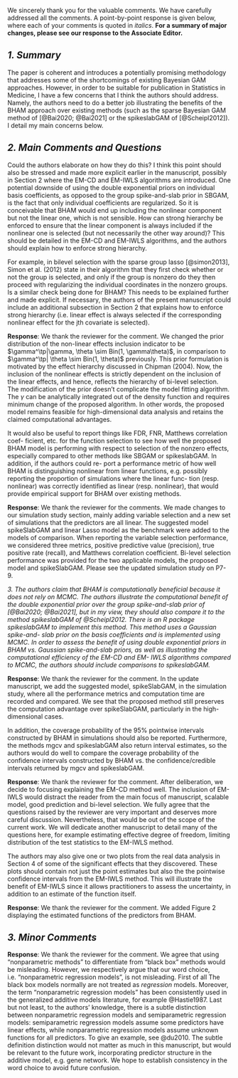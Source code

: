 We sincerely thank you for the valuable comments. We have carefully addressed all the comments. A point-by-point response is given below, where each of your comments is quoted in _italics_. __For a summary of major changes, please see our response to the Associate Editor.__

\bigskip

\em Comments to the authors\em 

## _1. Summary_

\em The authors introduce the Bayesian hierarchical generalized additive model (BHAM) for high-dimensional data analysis with generalized additive models (GAMs). The BHAM framework allows for variable selection and estimation in GAMs. However, in contrast to previous works on Bayesian GAMs, bilevel selection is possible under BHAM, and BHAM allows practitioners to more easily distinguish linear effects from nonlinear effects. Two deterministic algorithms, EM-Coordinate Descent (EM-CD) and EM-Iterative Weighted Least Squares (EM-IWLS), are introduced to fit BHAM. The EM-IWLS algorithm allows for inference, which is its main advantage over EM-CD. The algorithms appear to be faster than GAMs based on group regularization since fitting a model with a lasso penalty is typically faster than fitting one with a group lasso penalty.

The paper is coherent and introduces a potentially promising methodology that addresses some of the shortcomings of existing Bayesian GAM approaches. However, in order to be suitable for publication in Statistics in Medicine, I have a few concerns that I think the authors should address. Namely, the authors need to do a better job illustrating the benefits of the BHAM approach over existing methods (such as the sparse Bayesian GAM method of [@Bai2020; @Bai2021] or the spikeslabGAM of [@Scheipl2012]). I detail my main concerns below.\em

## _2. Main Comments and Questions_

\em 1. The incorporation of the smoothing penalty matrix $S_j$ in BHAM allows for separation of the linear space of a smoothing function from the nonlinear space. This is one of the touted benefits of BHAM - this separation allows for bilevel selection rather than "all-in-all-out" selection, so that the practitioner can distinguish linear effects from nonlinear ones. However, one concern is that the method might select the nonlinear effects but fail to select the linear component. The authors briefly allude to this in the Conclusion (p. 13 of the manuscript). The authors say that they "[include] the linear component in the model when non-linear component is selected."

Could the authors elaborate on how they do this? I think this point should also be stressed and made more explicit earlier in the manuscript, possibly in Section 2 where the EM-CD and EM-IWLS algorithms are introduced. One potential downside of using the double exponential priors on individual basis coefficients, as opposed to the group spike-and-slab prior in SBGAM, is the fact that only individual coefficients are regularized. So it is conceivable that BHAM would end up including the nonlinear component but not the linear one, which is not sensible. How can strong hierarchy be enforced to ensure that the linear component is always included if the nonlinear one is selected (but not necessarily the other way around)? This should be detailed in the EM-CD and EM-IWLS algorithms, and the authors should explain how to enforce strong hierarchy.

For example, in bilevel selection with the sparse group lasso [@simon2013], Simon et al. (2012)
state in their algorithm that they first check whether or not the group is selected,
and only if the group is nonzero do they then proceed with regularizing the individual
coordinates in the nonzero groups. Is a similar check being done for BHAM? This
needs to be explained further and made explicit. If necessary, the authors of the
present manuscript could include an additional subsection in Section 2 that explains
how to enforce strong hierarchy (i.e. linear effect is always selected if the corresponding
nonlinear effect for the jth covariate is selected).\em

__Response__: We thank the reviewer for the comment. We changed the prior distribution of the non-linear effects inclusion indicator to be $\gamma^\tp|\gamma, \theta \sim Bin(1, \gamma\theta)$, in comparison to $\gamma^\tp| \theta \sim Bin(1, \theta)$ previously. This prior formulation is motivated by the effect hierarchy discussed in Chipman (2004). Now, the inclusion of the nonlinear effects is strictly dependent on the inclusion of the linear effects, and hence, reflects the hierarchy of bi-level selection. The modification of the prior doesn't complicate the model fitting algorithm. The $\gamma$ can be analytically integrated out of the density function and requires minimum change of the proposed algorithm. In other words, the proposed model remains feasible for high-dimensional data analysis and retains the claimed computational advantages.
\bigskip

\em 2. Although the authors claim that BHAM is beneficial because it can distinguish linear
effects from nonlinear effects (therefore, we can tell if nonlinear effects are necessary),
this touted benefit is not well-illustrated in the Simulation Study (Section 3) or the
metabolomics data (Section 4). In particular, the simulation setting in Section 3.1
contains only one linear function. The authors should expand their simulation study
to include a greater number of linear functions (in addition to a few nonlinear ones)
to show how well BHAM is truly distinguishing the linear effects from the nonlinear
effects.

It would also be useful to report things like FDR, FNR, Matthews correlation coef-
ficient, etc. for the function selection to see how well the proposed BHAM model
is performing with respect to selection of the nonzero effects, especially compared to
other methods like SBGAM or spikeslabGAM. In addition, if the authors could re-
port a performance metric of how well BHAM is distinguishing nonlinear from linear
functions, e.g. possibly reporting the proportion of simulations where the linear func-
tion (resp. nonlinear) was correctly identified as linear (resp. nonlinear), that would
provide empirical support for BHAM over existing methods.\em

__Response__: We thank the reviewer for the comments. We made changes to our simulation study section, mainly adding variable selection and a new set of simulations that the predictors are all linear. The suggested model spikeSlabGAM and linear Lasso model as the benchmark were added to the models of comparison. When reporting the variable selection performance, we considered three metrics, positive predictive value (precision), true positive rate (recall), and Matthews correlation coefficient. Bi-level selection performance was provided for the two applicable models, the proposed model and spikeSlabGAM. Please see the updated simulation study on P7-9.


\bigskip

_3. The authors claim that BHAM is computationally beneficial because it does not rely
on MCMC. The authors illustrate the computational benefit of the double exponential
prior over the group spike-and-slab prior of [@Bai2020; @Bai2021], but in my view, they
should also compare it to the method spikeslabGAM of @Scheipl2012. There is an R package
spikeslabGAM to implement this method. This method uses a Gaussian spike-and-
slab prior on the basis coefficients and is implemented using MCMC. In order to assess
the benefit of using double exponential priors in BHAM vs. Gaussian spike-and-slab
priors, as well as illustrating the computational efficiency of the EM-CD and EM-
IWLS algorithms compared to MCMC, the authors should include comparisons to
spikeslabGAM._

__Response__: We thank the reviewer for the comment. In the update manuscript, we add the suggested model, spikeSlabGAM, in the simulation study, where all the performance metrics and computation time are recorded and compared. We see that the proposed method still preserves the computation advantage over spikeSlabGAM, particularly in the high-dimensional cases.
\bigskip

\em 4. The authors introduce the EM-IWLS method which can be used for inference of the
regression coefficients. Does this method work for p > n? Or is it only limited to the
case where p $\leq$ n? Even if this algorithm is limited to only the p $\leq$ n case, the benefit
of inference is not illustrated anywhere in the manuscript. Could the authors report
how to use the standard errors from the error variance-covariance matrix returned from
EM-IWLS to construct pointwise confidence intervals? There should be a section in
the manuscript for Uncertainty Quantification which explains how to use the results
from the EM-IWLS algorithm for the regression coefficients to construct pointwise
confidence intervals for the univariate functions themselves.

In addition, the coverage probability of the 95% pointwise intervals constructed by
BHAM in simulations should also be reported. Furthermore, the methods mgcv and
spikeslabGAM also return interval estimates, so the authors would do well to compare
the coverage probability of the confidence intervals constructed by BHAM vs. the
confidence/credible intervals returned by mgcv and spikeslabGAM.\em

__Response__: We thank the reviewer for the comment. After deliberation, we decide to focusing explaining the EM-CD method well. The inclusion of EM-IWLS would distract the reader from the main focus of manuscript, scalable model, good prediction and bi-level selection. We fully agree that the questions raised by the reviewer are very important and deserves more careful discussion. Nevertheless, that would be out of the scope of the current work. We will dedicate another manuscript to detail many of the questions here, for example estimating effective degree of freedom, limiting distribution of the test statistics to the EM-IWLS method.


\bigskip

\em 5. The authors only provide one figure (Figure 1) which illustrates the hierarchical model
as a DAG. However, there are no other figures in the paper, e.g. plots of function
estimates from BHAM. The authors may consider adding a plot of the function esti-
mates vs. the ground truth in the simulation study (Section 3) for one of the nonlinear
functions and one of the linear functions (these could be, for instance, the left panel
and right panel of a figure). This will illustrate that BHAM can accurately recover
both nonlinear functions and linear functions.

The authors may also give one or two plots from the real data analysis in Section 4 of
some of the significant effects that they discovered. These plots should contain not just
the point estimates but also the the pointwise confidence intervals from the EM-IWLS
method. This will illustrate the benefit of EM-IWLS since it allows practitioners to
assess the uncertainty, in addition to an estimate of the function itself.\em

__Response__: We thank the reviewer for the comment. We added Figure 2 displaying the estimated functions of the predictors from BHAM.
\bigskip

## _3. Minor Comments_
\em 1. In Section 1, the authors say that nonparametric methods are an alternative to "black
box" methods like random forest. This is a bit misleading, since the "black box"
methods (random forest, deep learning, etc.) are als nonparametric methods. The
authors might consider rephrasing it (e.g. they could say that semiparametric methods
like GAMs allow for easier interpretation and selection of the significant effects than
the fully nonparametric "black box" methods).\em

__Response__: We thank the reviewer for the comment. We agree that using "nonparametric methods" to differentiate from "black box" methods would be misleading. However, we respectively argue that our word choice, i.e. "nonparametric regression models", is not misleading. First of all The black box models normally are not treated as _regression_ models. Moreover, the term "nonparametric regression models" has been consistently used in the generalized additive models literature, for example @Hastie1987. Last but not least, to the authors' knowledge, there is a subtle distinction between nonparametric regression models and semiparametric regression models: semiparametric regression models assume some predictors have linear effects, while nonparametric regression models assume unknown functions for all predictors. To give an example, see @du2010. The subtle definition distinction would not matter as much in this manuscript, but would be relevant to the future work, incorporating predictor structure in the additive model, e.g. gene network. We hope to establish consistency in the word choice to avoid future confusion.

\bigskip

